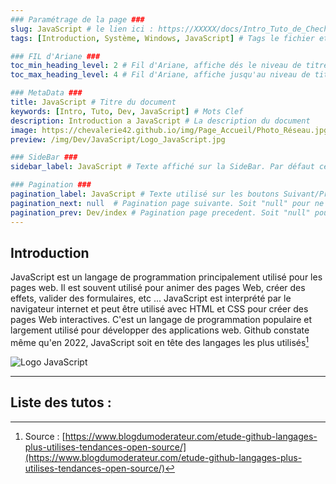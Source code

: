 ---
### Paramétrage de la page ###
slug: JavaScript # le lien ici : https://XXXXX/docs/Intro_Tuto_de_Cheche
tags: [Introduction, Système, Windows, JavaScript] # Tags le fichier et permet de grouper par mots clef

### FIL d'Ariane ###
toc_min_heading_level: 2 # Fil d'Ariane, affiche dés le niveau de titre 2. Par Défaut : 2
toc_max_heading_level: 4 # Fil d'Ariane, affiche jusqu'au niveau de titre 4. Par défaut : 3

### MetaData ###
title: JavaScript # Titre du document
keywords: [Intro, Tuto, Dev, JavaScript] # Mots Clef
description: Introduction a JavaScript # La description du document
image: https://chevalerie42.github.io/img/Page_Accueil/Photo_Réseau.jpg # Image utilisé par les liens vers cette page. A 1ere vue il faut privilégier les liens externe
preview: /img/Dev/JavaScript/Logo_JavaScript.jpg

### SideBar ###
sidebar_label: JavaScript # Texte affiché sur la SideBar. Par défaut ce sera le "title"

### Pagination ###
pagination_label: JavaScript # Texte utilisé sur les boutons Suivant/Précédent. Par defaut "Title"
pagination_next: null  # Pagination page suivante. Soit "null" pour ne pas en ajotuer. Soit dossier/fichier (Réseau/Intro_Reseau)
pagination_prev: Dev/index # Pagination page precedent. Soit "null" pour ne pas en ajotuer. Soit dossier/fichier (Réseau/Intro_Reseau)
---

## Introduction 

JavaScript est un langage de programmation principalement utilisé pour les pages web. 
Il est souvent utilisé pour animer des pages Web, créer des effets, valider des formulaires, etc ...
JavaScript est interprété par le navigateur internet et peut être utilisé avec HTML et CSS pour créer des pages Web interactives. 
C'est un langage de programmation populaire et largement utilisé pour développer des applications web. Github constate même qu'en 2022, JavaScript soit en tête des langages les plus utilisés[^1]

![Logo JavaScript](/img/Dev/JavaScript/Logo_JavaScript.jpg 'Logo JavaScript')

---
## Liste des tutos :


<DocCardList />

[^1]: Source : [https://www.blogdumoderateur.com/etude-github-langages-plus-utilises-tendances-open-source/](https://www.blogdumoderateur.com/etude-github-langages-plus-utilises-tendances-open-source/)